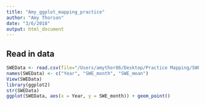 ```yaml
---
title: "Amy_ggplot_mapping_practice"
author: "Amy Thorson"
date: "3/6/2018"
output: html_document
---
```


## Read in data

```r
SWEData <- read.csv(file="/Users/amythor86/Desktop/Practice Mapping/SWE_March.csv", header=TRUE, sep=",")
names(SWEData) <- c("Year", "SWE_month", "SWE_mean")
View(SWEData)
library(ggplot2)
str(SWEData)
ggplot(SWEData, aes(x = Year, y = SWE_month)) + geom_point()
```



